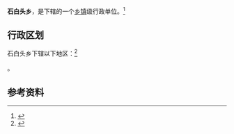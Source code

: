{{中国乡级行政区|14/11/24/204/000}}

'''石白头乡'''，是{{PRC admin/fullname|14/11/24/204/000|3}}下辖的一个[[乡镇|乡镇]]级行政单位。<ref>{{PRC admin/ref sgc|{{PRC admin/parent|14/11/24/204/000}}}}</ref>

== 行政区划 ==

石白头乡下辖以下地区：<ref>{{PRC admin/ref sgc|14/11/24/204/000}}</ref>

{{PRC admin/children|14/11/24/204/000}}。

== 参考资料 ==

{{reflist}}

{{行政区划小作品}}
{{PRC admin/navcat|14/11/24/204/000}}